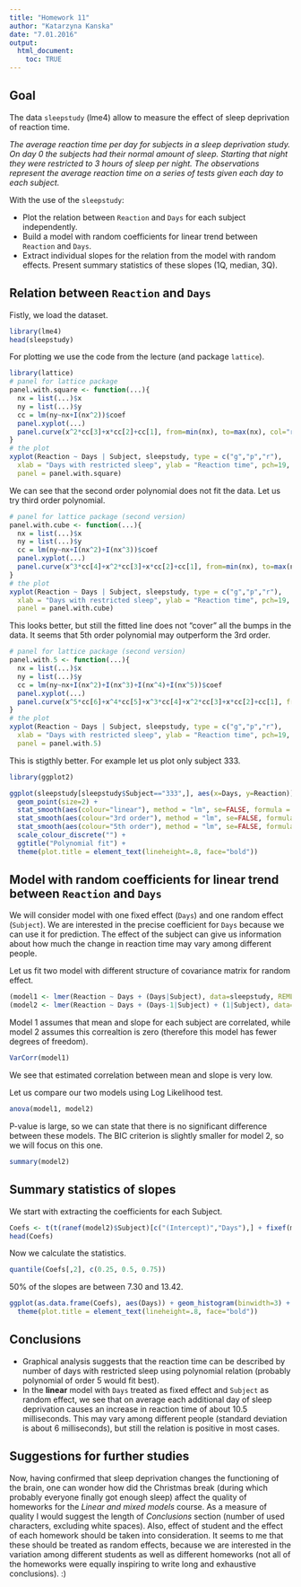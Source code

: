 ```yaml
---
title: "Homework 11"
author: "Katarzyna Kanska"
date: "7.01.2016"
output: 
  html_document:
    toc: TRUE
---
```


## Goal

The data `sleepstudy` (lme4) allow to measure the effect of sleep deprivation of reaction time.

*The average reaction time per day for subjects in a sleep deprivation study. On day 0 the subjects had their normal amount of sleep. Starting that night they were restricted to 3 hours of sleep per night. The observations represent the average reaction time on a series of tests given each day to each subject.*

With the use of the `sleepstudy`:

- Plot the relation between `Reaction` and `Days` for each subject independently.
- Build a model with random coefficients for linear trend between `Reaction` and `Days`.
- Extract individual slopes for the relation from the model with random effects. Present summary statistics of these slopes (1Q, median, 3Q).

## Relation between `Reaction` and `Days`

Fistly, we load the dataset.

```r
library(lme4)
head(sleepstudy)
```

For plotting we use the code from the lecture (and package `lattice`).

```r
library(lattice)
# panel for lattice package
panel.with.square <- function(...){
  nx = list(...)$x
  ny = list(...)$y
  cc = lm(ny~nx+I(nx^2))$coef
  panel.xyplot(...)
  panel.curve(x^2*cc[3]+x*cc[2]+cc[1], from=min(nx), to=max(nx), col="red")
}
# the plot
xyplot(Reaction ~ Days | Subject, sleepstudy, type = c("g","p","r"),
  xlab = "Days with restricted sleep", ylab = "Reaction time", pch=19,
  panel = panel.with.square)
```

We can see that the second order polynomial does not fit the data. Let us try third order polynomial.

```r
# panel for lattice package (second version)
panel.with.cube <- function(...){
  nx = list(...)$x
  ny = list(...)$y
  cc = lm(ny~nx+I(nx^2)+I(nx^3))$coef
  panel.xyplot(...)
  panel.curve(x^3*cc[4]+x^2*cc[3]+x*cc[2]+cc[1], from=min(nx), to=max(nx), col="red")
}
# the plot
xyplot(Reaction ~ Days | Subject, sleepstudy, type = c("g","p","r"),
  xlab = "Days with restricted sleep", ylab = "Reaction time", pch=19,
  panel = panel.with.cube)
```

This looks better, but still the fitted line does not "cover" all the bumps in the data. It seems that 5th order polynomial may outperform the 3rd order.

```r
# panel for lattice package (second version)
panel.with.5 <- function(...){
  nx = list(...)$x
  ny = list(...)$y
  cc = lm(ny~nx+I(nx^2)+I(nx^3)+I(nx^4)+I(nx^5))$coef
  panel.xyplot(...)
  panel.curve(x^5*cc[6]+x^4*cc[5]+x^3*cc[4]+x^2*cc[3]+x*cc[2]+cc[1], from=min(nx), to=max(nx), col="red")
}
# the plot
xyplot(Reaction ~ Days | Subject, sleepstudy, type = c("g","p","r"),
  xlab = "Days with restricted sleep", ylab = "Reaction time", pch=19,
  panel = panel.with.5)
```

This is stigthly better. For example let us plot only subject 333.

```r
library(ggplot2)

ggplot(sleepstudy[sleepstudy$Subject=="333",], aes(x=Days, y=Reaction)) +
  geom_point(size=2) +
  stat_smooth(aes(colour="linear"), method = "lm", se=FALSE, formula = y ~ x) +
  stat_smooth(aes(colour="3rd order"), method = "lm", se=FALSE, formula = y ~ x + I(x^2) + I(x^3)) +
  stat_smooth(aes(colour="5th order"), method = "lm", se=FALSE, formula = y ~ x + I(x^2) + I(x^3) + I(x^4) + I(x^5)) +
  scale_colour_discrete("") +
  ggtitle("Polynomial fit") + 
  theme(plot.title = element_text(lineheight=.8, face="bold"))
```

## Model with random coefficients for linear trend between `Reaction` and `Days`

We will consider model with one fixed effect (`Days`) and one random effect (`Subject`). We are interested in the precise coefficient for `Days` because we can use it for prediction. The effect of the subject can give us information about how much the change in reaction time may vary among different people.

Let us fit two model with different structure of covariance matrix for random effect.

```r
(model1 <- lmer(Reaction ~ Days + (Days|Subject), data=sleepstudy, REML=FALSE))
(model2 <- lmer(Reaction ~ Days + (Days-1|Subject) + (1|Subject), data=sleepstudy))
```

Model 1 assumes that mean and slope for each subject are correlated, while model 2 assumes this correaltion is zero (therefore this model has fewer degrees of freedom).

```r
VarCorr(model1)
```

We see that estimated correlation between mean and slope is very low.

Let us compare our two models using Log Likelihood test.

```r
anova(model1, model2)
```

P-value is large, so we can state that there is no significant difference between these models. The BIC criterion is slightly smaller for model 2, so we will focus on this one.

```r
summary(model2)
```

## Summary statistics of slopes

We start with extracting the coefficients for each Subject.

```r
Coefs <- t(t(ranef(model2)$Subject)[c("(Intercept)","Days"),] + fixef(model2))
head(Coefs)
```

Now we calculate the statistics.

```r
quantile(Coefs[,2], c(0.25, 0.5, 0.75))
```

50% of the slopes are between 7.30 and 13.42.

```r
ggplot(as.data.frame(Coefs), aes(Days)) + geom_histogram(binwidth=3) + ggtitle("Histogram of slopes") + 
  theme(plot.title = element_text(lineheight=.8, face="bold"))
```

## Conclusions

* Graphical analysis suggests that the reaction time can be described by number of days with restricted sleep using polynomial relation (probably polynomial of order 5 would fit best).
* In the **linear** model with `Days` treated as fixed effect and `Subject` as random effect, we see that on average each additional day of sleep deprivation causes an increase in reaction time of about 10.5 milliseconds. This may vary among different people (standard deviation is about 6 milliseconds), but still the relation is positive in most cases.

## Suggestions for further studies

Now, having confirmed that sleep deprivation changes the functioning of the brain, one can wonder how did the Christmas break (during which probably everyone finally got enough sleep) affect the quality of homeworks for the *Linear and mixed models* course. As a measure of quality I would suggest the length of *Conclusions* section (number of used characters, excluding white spaces). Also, effect of student and the effect of each homework should be taken into consideration. It seems to me that these should be treated as random effects, because we are interested in the variation among different students as well as different homeworks (not all of the homeworks were equally inspiring to write long and exhaustive conclusions). :)
